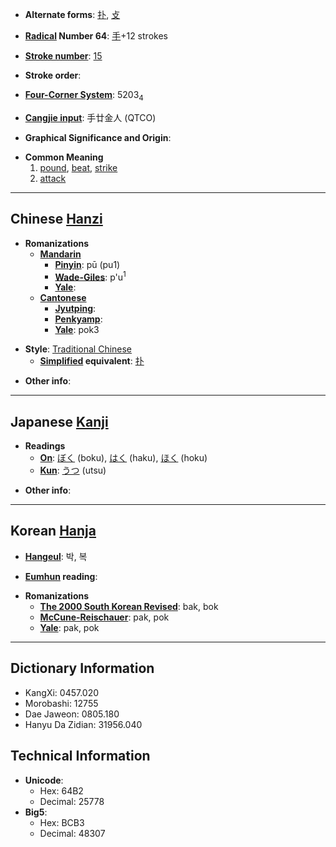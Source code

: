 * '''Alternate forms''': [[扑]], [[攴]]

* '''[[Wiktionary:Chinese radical index| Radical]] Number 64''': [[Wiktionary:Chinese radical index 手|手]]+12 strokes

* '''[[Wiktionary:Chinese total strokes index|Stroke number]]''': [[Wiktionary:Chinese total strokes index 15|15]]

* '''Stroke order''': 

* '''[[Wiktionary:Chinese four corner index|Four-Corner System]]''': 5203<sub>4</sub>

* '''[[Wiktionary:Chinese Cangjie index|Cangjie input]]''': 手廿金人 (QTCO)

* '''Graphical Significance and Origin''': 

* '''Common Meaning'''
*#[[pound]], [[beat]], [[strike]]
*# [[attack]]

----

== Chinese [[Hanzi]] ==

* '''Romanizations'''
** '''[[Mandarin]]'''
*** '''[[Pinyin]]''': pū (pu1)
*** '''[[Wade-Giles]]''': p'u<sup>1</sup>
*** '''[[Yale]]''': 
** '''[[Cantonese]]'''
*** '''[[Jyutping]]''':
*** '''[[Penkyamp]]''': 
*** '''[[Yale]]''': pok3

* '''Style''': [[Traditional Chinese]] 
** '''[[Simplified Chinese|Simplified]] equivalent''': [[扑]]

* '''Other info''': 

----

== Japanese [[Kanji]] ==

* '''Readings'''
** '''[[On]]''': [[ぼく]] (boku), [[はく]] (haku), [[ほく]] (hoku)
** '''[[Kun]]''': [[うつ]] (utsu)

* '''Other info''':  

----

== Korean [[Hanja]] ==

* '''[[Hangeul]]''': 박, 복

* '''[[Eumhun]] reading''': 

* '''Romanizations'''
** '''[[The 2000 South Korean Revised Romanization|The 2000 South Korean Revised]]''': bak, bok
** '''[[McCune-Reischauer]]''': pak, pok
** '''[[Yale]]''': pak, pok

----

== Dictionary Information ==

* KangXi: 0457.020
* Morobashi: 12755
* Dae Jaweon: 0805.180
* Hanyu Da Zidian: 31956.040

== Technical Information ==

* '''Unicode''':
** Hex: 64B2
** Decimal: 25778
* '''Big5''':
** Hex: BCB3
** Decimal: 48307